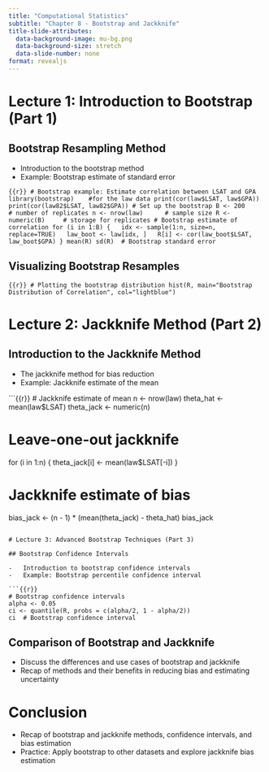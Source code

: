 ```yaml
---
title: "Computational Statistics"
subtitle: "Chapter 8 - Bootstrap and Jackknife"
title-slide-attributes:
  data-background-image: mu-bg.png
  data-background-size: stretch
  data-slide-number: none
format: revealjs
---
```


# Lecture 1: Introduction to Bootstrap (Part 1)

## Bootstrap Resampling Method

-   Introduction to the bootstrap method
-   Example: Bootstrap estimate of standard error

```{{r}}
# Bootstrap example: Estimate correlation between LSAT and GPA
library(bootstrap)    #for the law data
print(cor(law$LSAT, law$GPA))
print(cor(law82$LSAT, law82$GPA))
# Set up the bootstrap
B <- 200            # number of replicates
n <- nrow(law)      # sample size
R <- numeric(B)     # storage for replicates
# Bootstrap estimate of correlation
for (i in 1:B) {
  idx <- sample(1:n, size=n, replace=TRUE)
  law_boot <- law[idx, ]
  R[i] <- cor(law_boot$LSAT, law_boot$GPA)
}
mean(R)
sd(R)  # Bootstrap standard error
```

## Visualizing Bootstrap Resamples

```{{r}}
# Plotting the bootstrap distribution
hist(R, main="Bootstrap Distribution of Correlation", col="lightblue")
```

# Lecture 2: Jackknife Method (Part 2)

## Introduction to the Jackknife Method

-   The jackknife method for bias reduction
-   Example: Jackknife estimate of the mean

```{{r}}
# Jackknife estimate of mean
n <- nrow(law)
theta_hat <- mean(law$LSAT)
theta_jack <- numeric(n)

# Leave-one-out jackknife
for (i in 1:n) {
  theta_jack[i] <- mean(law$LSAT[-i])
}

# Jackknife estimate of bias
bias_jack <- (n - 1) * (mean(theta_jack) - theta_hat)
bias_jack
```

# Lecture 3: Advanced Bootstrap Techniques (Part 3)

## Bootstrap Confidence Intervals

-   Introduction to bootstrap confidence intervals
-   Example: Bootstrap percentile confidence interval

```{{r}}
# Bootstrap confidence intervals
alpha <- 0.05
ci <- quantile(R, probs = c(alpha/2, 1 - alpha/2))
ci  # Bootstrap confidence interval
```

## Comparison of Bootstrap and Jackknife

-   Discuss the differences and use cases of bootstrap and jackknife
-   Recap of methods and their benefits in reducing bias and estimating uncertainty

# Conclusion

-   Recap of bootstrap and jackknife methods, confidence intervals, and bias estimation
-   Practice: Apply bootstrap to other datasets and explore jackknife bias estimation
